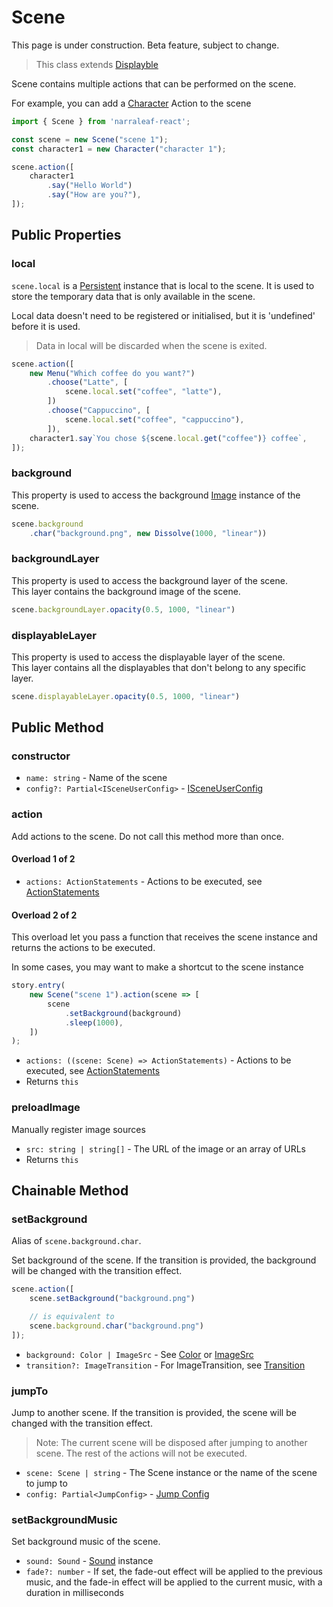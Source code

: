 
# Scene

<Callout type="warning" emoji="⚠️">
    This page is under construction.
</Callout>

<Callout type="warning" emoji="⚠️">
    Beta feature, subject to change.
</Callout>

> This class extends [Displayble](./displayable)

Scene contains multiple actions that can be performed on the scene. 

For example, you can add a [Character](./character) Action to the scene

```ts
import { Scene } from 'narraleaf-react';

const scene = new Scene("scene 1");
const character1 = new Character("character 1");

scene.action([
    character1
        .say("Hello World")
        .say("How are you?"),
]);
```

## Public Properties

### local

<Steps>

`scene.local` is a [Persistent](./persistent) instance that is local to the scene.
It is used to store the temporary data that is only available in the scene.

Local data doesn't need to be registered or initialised, but it is 'undefined' before it is used.

> Data in local will be discarded when the scene is exited.

```ts
scene.action([
    new Menu("Which coffee do you want?")
        .choose("Latte", [
            scene.local.set("coffee", "latte"),
        ])
        .choose("Cappuccino", [
            scene.local.set("coffee", "cappuccino"),
        ]),
    character1.say`You chose ${scene.local.get("coffee")} coffee`,
]);
```

</Steps>

### background

<Steps>

This property is used to access the background [Image](./image) instance of the scene.

```ts
scene.background
    .char("background.png", new Dissolve(1000, "linear"))
```

</Steps>

### backgroundLayer

<Steps>

This property is used to access the background layer of the scene.  
This layer contains the background image of the scene.

```ts
scene.backgroundLayer.opacity(0.5, 1000, "linear")
```

</Steps>

### displayableLayer

<Steps>

This property is used to access the displayable layer of the scene.  
This layer contains all the displayables that don't belong to any specific layer.

```ts
scene.displayableLayer.opacity(0.5, 1000, "linear")
```

</Steps>

## Public Method

### constructor

<Steps>

- `name: string` - Name of the scene
- `config?: Partial<ISceneUserConfig>` - [ISceneUserConfig](../types/ISceneUserConfig)

</Steps>

### action

<Steps>

Add actions to the scene. Do not call this method more than once.

#### Overload 1 of 2

- `actions: ActionStatements` - Actions to be executed, see [ActionStatements](../types/ActionStatements)

#### Overload 2 of 2

This overload let you pass a function that receives the scene instance and returns the actions to be executed.

In some cases, you may want to make a shortcut to the scene instance

```ts
story.entry(
    new Scene("scene 1").action(scene => [
        scene
            .setBackground(background)
            .sleep(1000),
    ])
);
```

- `actions: ((scene: Scene) => ActionStatements)` - Actions to be executed, see [ActionStatements](../types/ActionStatements)
- Returns `this`

</Steps>

### preloadImage

<Steps>

Manually register image sources

- `src: string | string[]` - The URL of the image or an array of URLs
- Returns `this`

</Steps>


## Chainable Method

### setBackground

<Steps>

Alias of `scene.background.char`.

Set background of the scene. If the transition is provided, the background will be changed with the transition effect.

```typescript
scene.action([
    scene.setBackground("background.png")

    // is equivalent to
    scene.background.char("background.png")
]);
```

- `background: Color | ImageSrc` - See [Color](../types/color) or [ImageSrc](../types/imageSrc)
- `transition?: ImageTransition` - For ImageTransition, see [Transition](../animation/transition)

</Steps>

### jumpTo

<Steps>

Jump to another scene. If the transition is provided, the scene will be changed with the transition effect.

> Note: The current scene will be disposed after jumping to another scene. The rest of the actions will not be executed.

- `scene: Scene | string` - The Scene instance or the name of the scene to jump to
- `config: Partial<JumpConfig>` - [Jump Config](../types/JumpConfig)

</Steps>

### setBackgroundMusic

<Steps>

Set background music of the scene.

- `sound: Sound` - [Sound](./sound) instance
- `fade?: number` - If set, the fade-out effect will be applied to the previous music, and the fade-in effect will be applied to the current music, with a duration in milliseconds

</Steps>
